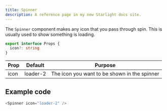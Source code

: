 ```yaml
---
title: Spinner
description: A reference page in my new Starlight docs site.
---
```



The `Spinner` component makes any icon that you pass through spin. This is usually used to show something is loading.

```ts
export interface Props {
  icon?: string
}
```

| Prop | Default | Purpose |
| ----------- | ----------- | ----------- |
| icon | loader-2 | The icon you want to be shown in the spinner |

## Example code

```js
<Spinner icon="loader-2" />
```

<Spinner icon="loader-2" />